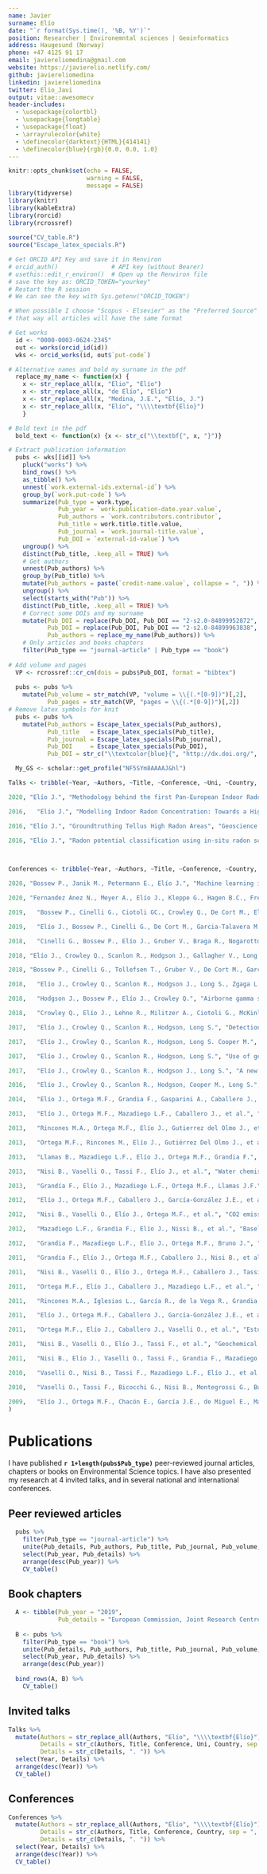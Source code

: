 ```yaml
---
name: Javier 
surname: Elío
date: "`r format(Sys.time(), '%B, %Y')`"
position: Researcher | Environemntal sciences | Geoinformatics 
address: Haugesund (Norway)
phone: +47 4125 91 17
email: javiereliomedina@gmail.com
website: https://javierelio.netlify.com/
github: javiereliomedina
linkedin: javiereliomedina
twitter: Elio_Javi
output: vitae::awesomecv
header-includes:
  - \usepackage{colortbl}
  - \usepackage{longtable}
  - \usepackage{float}
  - \arrayrulecolor{white}
  - \definecolor{darktext}{HTML}{414141}
  - \definecolor{blue}{rgb}{0.0, 0.0, 1.0}
---
```


```r
knitr::opts_chunk$set(echo = FALSE,
                      warning = FALSE,
                      message = FALSE)
library(tidyverse)
library(knitr)
library(kableExtra)
library(rorcid)
library(rcrossref)
  
source("CV_table.R")
source("Escape_latex_specials.R")
```

```r
# Get ORCID API Key and save it in Renviron  
# orcid_auth()               # API key (without Bearer)
# usethis::edit_r_environ()  # Open up the Renviron file
# save the key as: ORCID_TOKEN="yourkey"
# Restart the R session
# We can see the key with Sys.getenv("ORCID_TOKEN")

# When possible I choose "Scopus - Elsevier" as the "Preferred Source" and delete the rest
# that way all articles will have the same format

# Get works
  id <- "0000-0003-0624-2345"
  out <- works(orcid_id(id)) 
  wks <- orcid_works(id, out$`put-code`)

# Alternative names and bold my surname in the pdf
  replace_my_name <- function(x) {
    x <- str_replace_all(x, "Elio", "Elío")
    x <- str_replace_all(x, "de Elío", "Elío")
    x <- str_replace_all(x, "Medina, J.E.", "Elío, J.")
    x <- str_replace_all(x, "Elío", "\\\\textbf{Elío}")
    }

# Bold text in the pdf
  bold_text <- function(x) {x <- str_c("\\textbf{", x, "}")}

# Extract publication information 
  pubs <- wks[[id]] %>% 
    pluck("works") %>% 
    bind_rows() %>% 
    as_tibble() %>% 
    unnest(`work.external-ids.external-id`) %>% 
    group_by(`work.put-code`) %>% 
    summarize(Pub_type = work.type,
              Pub_year = `work.publication-date.year.value`,
              Pub_authors = `work.contributors.contributor`,
              Pub_title = work.title.title.value,
              Pub_journal = `work.journal-title.value`,
              Pub_DOI = `external-id-value`) %>% 
    ungroup() %>% 
    distinct(Pub_title, .keep_all = TRUE) %>%
    # Get authors
    unnest(Pub_authors) %>% 
    group_by(Pub_title) %>% 
    mutate(Pub_authors = paste(`credit-name.value`, collapse = ", ")) %>% 
    ungroup() %>% 
    select(starts_with("Pub")) %>% 
    distinct(Pub_title, .keep_all = TRUE) %>% 
    # Correct some DOIs and my surname
    mutate(Pub_DOI = replace(Pub_DOI, Pub_DOI == "2-s2.0-84899952872", "10.30955/gnj.001242"), 
           Pub_DOI = replace(Pub_DOI, Pub_DOI == "2-s2.0-84899963838", "10.30955/gnj.001241"),
           Pub_authors = replace_my_name(Pub_authors)) %>%
    # Only articles and books chapters
    filter(Pub_type == "journal-article" | Pub_type == "book")      
  
# Add volume and pages 
  VP <- rcrossref::cr_cn(dois = pubs$Pub_DOI, format = "bibtex")
  
  pubs <- pubs %>%
    mutate(Pub_volume = str_match(VP, "volume = \\{(.*[0-9])")[,2],
           Pub_pages = str_match(VP, "pages = \\{(.*[0-9])")[,2]) 
# Remove latex symbols for knit
  pubs <- pubs %>%
    mutate(Pub_authors = Escape_latex_specials(Pub_authors),
           Pub_title   = Escape_latex_specials(Pub_title),
           Pub_journal = Escape_latex_specials(Pub_journal),
           Pub_DOI     = Escape_latex_specials(Pub_DOI),
           Pub_DOI = str_c("\\textcolor{blue}{", "http://dx.doi.org/", Pub_DOI, "}",  sep = "")) # Link to the article
```
  
```r

  My_GS <- scholar::get_profile("NF5SYm8AAAAJ&hl")

```

```r

Talks <- tribble(~Year, ~Authors, ~Title, ~Conference, ~Uni, ~Country,

2020, "Elío J.", "Methodology behind the first Pan-European Indoor Radon Map", "Technical solutions for displaying and communicating indoor radon data - European Radon Week 2020", "Joint Research Centre (JRC) - European Commission", "AT", 

2016,	"Elío J.", "Modelling Indoor Radon Concentration: Towards a High-Resolution Indoor Radon Map of Ireland", "Michaelmas Semester 2016, Geology Seminar Series", "Trinity College Dublin", "IE", 

2016, "Elío J.", "Groundtruthing Tellus High Radon Areas", "Geoscience 2016 Conference", "Geological Survey of Ireland", "IE", 

2016, "Elío J.", "Radon potential classification using in-situ radon soil-gas measurements", "Tellus meeting. Unearthed - Impacts of the Tellus surveys of the north of Ireland", "Geological Survey of Ireland", "IE" )

                 
```

```r

Conferences <- tribble(~Year, ~Authors, ~Title, ~Conference, ~Country,

2020, "Bossew P., Janik M., Petermann E., Elío J.", "Machine learning in environmental radon science", " International Committee for Radionuclide Metrology, Low-Level Radioactivity Measurement Techniques - ICRM-LLRMT 2020", "IT",

2020, "Fernandez Anez N., Meyer A., Elío J., Kleppe G., Hagen B.C., Frette V.", "Behaviour of smouldering fires during periodic refilling of wood pellets into silos", "13th International Symposium on Hazards, Prevention, and Mitigation of Industrial Explosions - ISHPMIE", "DE",

2019,	"Bossew P., Cinelli G., Ciotoli GC., Crowley Q., De Cort M., Elío J., Gruber V., Petermann E., Tollefsen T.", "Development of a geogenic radon hazard index GRHI", "3rd International Conference Radon in the Environment", "PL",

2019,	"Elío J., Bossew P., Cinelli G., De Cort M., Garcia-Talavera M., Gruber V., Gutiérrez Villanueva JL., Iurlaro G., Tollefsen T., Udovicic V.", "Advances in the European Indoor Radon Map, towards a European Indoor Radon Dose Map", "EGU General Assembly 2019", "AT",

2018,	"Cinelli G., Bossew P., Elío J., Gruber V., Braga R., Nogarotto A., Petterman E., Tollefsen T., De Cort M.", "Analysis of the European Atlas of Natural Radiation data within geological and soil units", "14th International workshop on the geological aspects on radon risk mapping – GARRM", "CZ",

2018, "Elío J., Crowley Q., Scanlon R., Hodgson J., Gallagher V., Long S., Cooper M.", "Correlation between topsoil geochemistry and indoor radon concentration", "12th Conference on Geostatistics for Environmental Applications – geoENV2018", "UK", 

2018, "Bossew P., Cinelli G., Tollefsen T., Gruber V., De Cort M., García-Talavera M., Elío J.", "From the European Indoor Radon Concentration Map to a European Indoor Radon Dose Map", "VI. Terrestrial Radioisotopes in Environment International Conference on Environmental Protection", "HU",

2018,	"Elío J., Crowley Q., Scanlon R., Hodgson J., Long S., Zgaga L., Bossew P.", "Utilizing multiple approaches for the definition of radon priority areas", "EGU General Assembly 2018", "AT",

2018,	"Hodgson J., Bossew P., Elío J., Crowley Q.", "Airborne gamma spectrometry as predictor of indoor radon concentration and radon priority areas", "EGU General Assembly 2018", "AT",

2018,	"Crowley Q., Elío J., Lehne R., Militzer A., Ciotoli G., McKinley J., Cinelli G., Bossew P.", "Tectonically enhanced geogenic radon", "EGU General Assembly 2018", "AT",

2017,	"Elío J., Crowley Q., Scanlon R., Hodgson, Long S.", "Detection of radon priority areas by in-situ radon soil-gas measurements: a case-study in the Cooley Peninsula (County Louth, Ireland)", "2nd International Workshop on the European Atlas of Natural Radiation - IWEANR", "IT",

2017,	"Elío J., Crowley Q., Scanlon R., Hodgson, Long S. Cooper M.", "Mapping Natural Occurring Radioactive Materials (U, Th and K) in Ireland: implications for radon mapping", "2nd International Workshop on the European Atlas of Natural Radiation - IWEANR",  "IT", 

2017,	"Elío J., Crowley Q., Scanlon R., Hodgson, Long S.", "Use of geological information to develop a high resolution indoor radon risk map of Ireland", "Third East-European Radon Symposium - TEERAS2017", "BG",

2017,	"Elío J., Crowley Q., Scanlon R., Hodgson J., Long S.", "A new high-resolution radon map of Ireland", "60 Irish Geological Research Meeting", "IE",

2016,	"Elío J., Crowley Q., Scanlon R., Hodgson, Cooper M., Long S.", "Radon monitoring and hazard prediction in Ireland", "EGU General Assembly 2016", "AT", 

2014,	"Elío J., Ortega M.F., Grandia F., Gasparini A., Caballero J., Sáinz A., Mazadiego L.F.", "Enhanced radon emission in natural CO2 flows in Campo de Calatrava region (central Spain)", "Third International Conference on Radioecology and Environmental Radioactivity", "ES",

2013,	"Elío J., Ortega M.F., Mazadiego L.F., Caballero J., et al.", "Monitorización y verificación de un almacenamiento geológico de CO2. Aplicación de la monitorización superficial en la PDT de Hontomín, Burgos, España)", "XII reunión del Grupo Español del Carbón", "ES", 

2013,	"Rincones M.A., Ortega M.F., Elío J., Gutierrez del Olmo J., et al.", "Atmospheric and remote sensing surveys evaluated at the natural analogue Campo de Calatrava and its relation with isotopic Radon activity and CO2 flux as strategy for CCS projects", "Congreso Ibérico - XI Congreso nacional de Geoquímica", "ES",

2013,	"Ortega M.F., Rincones M., Elío J., Gutiérrez Del Olmo J., et al.", "Gas monitoring methodology and application to CCS projects as defined by atmospheric and remote sensing survey in the natural analogue of Campo de Calatrava", "13th International Conference on Environmental Science and Technology - CEST2013", "GR", 

2013,	"Llamas B., Mazadiego L.F., Elío J., Ortega M.F., Grandia F.", "Systematic approach to selection of technologies of monitoring in projects for geological storage of CO2. Application of multiple criteria decision making", "13th International Conference on Environmental Science and Technology - CEST2013", "GR",

2013,	"Nisi B., Vaselli O., Tassi F., Elío J., et al.", "Water chemistry at Hontomín-Huermeces (Burgos, Spain): insights for a pre-, intra- and post-CO2 injection geochemical monitoring", "EGU General Assembly 2013", "AT",  

2013, 	"Grandía F., Elío J., Mazadiego L.F., Ortega M.F., Llamas J.F.", "Rn gas emission distribution in the soil-atmosphere interface: lessons learned from CO2 storage monitoring", "MoDeRn Monitoring in Geological Disposal of Radioactive Waste, objectives, strategies, technologies and public involvement", "LU",

2012,	"Elío J., Ortega M.F., Caballero J., García-González J.E., et al.", "Baseline of soil CO2 flux in the Hontomin Site (Burgos, Spain)", "34th International Geological Congress", "AU",

2012,	"Nisi B., Vaselli O., Elío J., Ortega M.F., et al.", "CO2 emission from two old mine drillings (Mt. Amiata, central Italy) as a possible example of storage and leakage of deep-seated CO2", "34th International Geological Congress", "AU",

2012, 	"Mazadiego L.F., Grandia F., Elío J., Nissi B., et al.", "Baseline of soil-atmosphere CO2 flux in the Hontomin site (Burgos, Spain)", "Third EAGE CO2 Geological Storage Workshop. Understanding the Behaviour of CO2 in Geological Storage Reservoirs", "UK",

2012,	"Grandia F., Mazadiego L.F., Elío J., Ortega M.F., Bruno J.", "Radon isotope measurements as a monitoring tool for CO2 leakage in geological storage", "AGU fall meeting 2011", "USA",  

2011, 	"Grandia F., Elío J., Ortega M.F., Caballero J., Nisi B., et al.", "Baseline of CO2 fluxes in the PDT of Hontomín (Burgos, España)", "II coloquio Hispano-Francés sobre Almacenamiento Geológico de CO2", "ES", 

2011,	"Nisi B., Vaselli O., Elío J., Ortega M.F., Caballero J., Tassi F.", "CO2 emission two old mine drillings in the Monte Amiata Area (Italy): can they be safely shut down?", "II Coloquio Hispano-Francés sobre Almacenamiento Geológico de CO2", "ES",  

2011,	"Ortega M.F., Elío J., Caballero J., Mazadiego L.F., et al.", "Radon isotopes as a monitoring tool in CCS projects", "II Coloquio Hispano-Francés sobre Almacenamiento Geológico de CO2", "ES",

2011,	"Rincones M.A., Iglesias L., García R., de la Vega R., Grandia F., Mazadiego L.F., Elío J., et al.", "Remote sensing techniques as a monitoring tool in geological CO2 storage", "II Coloquio Hispano-Francés sobre Almacenamiento Geológico de CO2", "ES",

2011,	"Elío J., Ortega M.F., Caballero J., García-González J.E., et al.", "Caracterización geoquímica de la línea base de flujo de CO2 en la planta de almacenamiento geológico de Hontomín (Burgos, España)", "VIII Congreso Ibérico de Geoquímica-XVII Semana de Geoquímica", "PT", 

2011, 	"Ortega M.F., Elío J., Caballero J., Vaselli O., et al.", "Estudio de análogos naturales de captura y almacenamiento de CO2: relación radón (222Rn) - torón (220Rn)", "VIII Congreso Ibérico de Geoquímica-XVII Semana de Geoquímica", "PT", 

2011,	"Nisi B., Vaselli O., Elío J., Tassi F., et al.", "Geochemical monitoring of water discharges and dissolved gases in the CO2 injection site of Hontomin (Burgos, Spain)", "VIII Congreso Ibérico de Geoquímica-XVII Semana de Geoquímica", "PT",

2011,	"Nisi B., Elío J., Vaselli O., Tassi F., Grandia F., Mazadiego L.F.", "Geochemical monitoring in the Hontomín (Burgos, Spain) injection site: preliminary results and perspectives", "EGU General Assembly 2011", "AT",  

2010, 	"Vaselli O., Nisi B., Tassi F., Mazadiego L.F., Elío J., et al.", "Geochemical baseline characterization of the storage area around the injection site at Hontomín (Burgos, Spain)", "Coloquio Franco-Español sobre almacenamiento geológico de CO2", "FR", 

2010,	"Vaselli O., Tassi F., Bicocchi G., Nisi B., Montegrossi G., Burgassi P., Grandia F., Elío J., Bruno J.", "Injection and extraction of CO2 - The role of the geochemical monitoring", "IGRS International Geo-Hazards Research Society, Scientific approach to GeoHazard: a window to the future, 2nd Symposium", "IT", 

2009,	"Elío J., Ortega M.F., Chacón E., García J.E., de Miguel E., Mazadiego L.F.", "Aplicación de la medición de radón para la caracterización de suelos contaminados por NALP", "VII Congreso Ibérico-X Congreso Nacional de Geoquímica de Soria", "ES"
)

```
 
\vspace{0.5cm}
\footnotesize 
\rightline{\textcolor{darktext}{\textit{Expert on environmental research, statistics, spatial data analysis, and modelling}}} 
\normalsize

\vspace{0.5cm}
# Publications
\vspace{-0.1cm}
I have published **`r 1+length(pubs$Pub_type)`** peer-reviewed journal articles, chapters or books on Environmental Science topics. I have also presented my research at 4 invited talks, and in several national and international conferences.

## Peer reviewed articles
\vspace{-0.1cm}
```r

  pubs %>%
    filter(Pub_type == "journal-article") %>%
    unite(Pub_details, Pub_authors, Pub_title, Pub_journal, Pub_volume, Pub_pages, Pub_DOI, sep = ", ", na.rm = TRUE) %>% 
    select(Pub_year, Pub_details) %>%
    arrange(desc(Pub_year)) %>%
    CV_table()

```

\vspace{-0.5cm}
## Book chapters
\vspace{-0.1cm}
```r

  A <- tibble(Pub_year = "2019",
              Pub_details = "European Commission, Joint Research Centre – Cinelli, G., De Cort, M., Tollefsen, T. (Eds.): European Atlas of Natural Radiation, Publication Office of the European Union, Luxembourg, 2019. ISBN 978-92-76-08259-0, Catalogue number KJ-02-19-425-EN-C, EUR 19425 EN. Printed by Bietlot in Belgium 2019 – 190 pp. – 30.1 cm— 42.4 cm, \\textcolor{blue}{http://dx.doi.org/10.2760/520053}.") # Add document manually 
  
  B <- pubs %>%
    filter(Pub_type == "book") %>%
    unite(Pub_details, Pub_authors, Pub_title, Pub_journal, Pub_volume, Pub_pages, Pub_DOI, sep = ", ", na.rm = TRUE) %>% 
    select(Pub_year, Pub_details) %>%
    arrange(desc(Pub_year)) 
  
  bind_rows(A, B) %>%
    CV_table()

```

\vspace{-0.5cm}
## Invited talks
\vspace{-0.1cm}
```r
Talks %>%
  mutate(Authors = str_replace_all(Authors, "Elío", "\\\\textbf{Elío}"),  # Bold my surname
         Details = str_c(Authors, Title, Conference, Uni, Country, sep = ", "),
         Details = str_c(Details, ". ")) %>%
  select(Year, Details) %>%
  arrange(desc(Year)) %>%
  CV_table()
```

\vspace{-0.5cm}
## Conferences
\vspace{-0.1cm}
```r

Conferences %>%
  mutate(Authors = str_replace_all(Authors, "Elío", "\\\\textbf{Elío}"),  # Bold my surname
         Details = str_c(Authors, Title, Conference, Country, sep = ", "),
         Details = str_c(Details, ". ")) %>%
  select(Year, Details) %>%
  arrange(desc(Year)) %>%
  CV_table()

```
